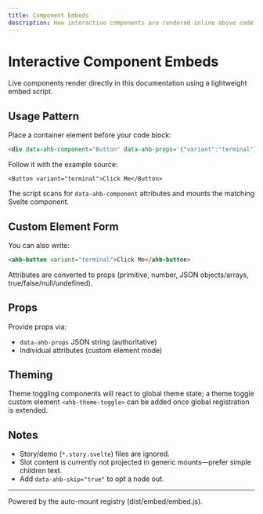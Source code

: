 ```yaml
---
title: Component Embeds
description: How interactive components are rendered inline above code blocks.
---
```


# Interactive Component Embeds

Live components render directly in this documentation using a lightweight embed script.

## Usage Pattern

Place a container element before your code block:

```html
<div data-ahb-component="Button" data-ahb-props='{"variant":"terminal"}'>Click Me</div>
```

Follow it with the example source:

```svelte
<Button variant="terminal">Click Me</Button>
```

The script scans for `data-ahb-component` attributes and mounts the matching Svelte component.

## Custom Element Form

You can also write:

```html
<ahb-button variant="terminal">Click Me</ahb-button>
```

Attributes are converted to props (primitive, number, JSON objects/arrays, true/false/null/undefined).

## Props

Provide props via:
- `data-ahb-props` JSON string (authoritative)
- Individual attributes (custom element mode)

## Theming

Theme toggling components will react to global theme state; a theme toggle custom element `<ahb-theme-toggle>` can be added once global registration is extended.

## Notes

- Story/demo (`*.story.svelte`) files are ignored.
- Slot content is currently not projected in generic mounts—prefer simple children text.
- Add `data-ahb-skip="true"` to opt a node out.

---

Powered by the auto-mount registry (dist/embed/embed.js).
